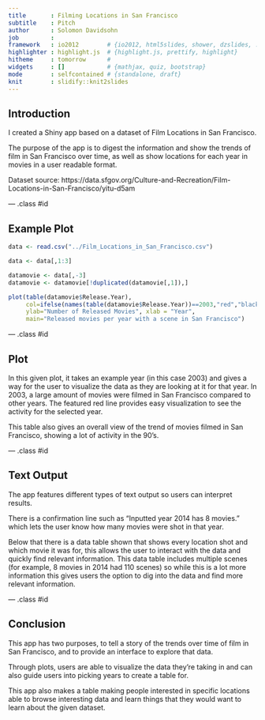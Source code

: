 ```yaml
---
title       : Filming Locations in San Francisco
subtitle    : Pitch
author      : Solomon Davidsohn
job         : 
framework   : io2012        # {io2012, html5slides, shower, dzslides, ...}
highlighter : highlight.js  # {highlight.js, prettify, highlight}
hitheme     : tomorrow      # 
widgets     : []            # {mathjax, quiz, bootstrap}
mode        : selfcontained # {standalone, draft}
knit        : slidify::knit2slides
---
```


## Introduction


I created a Shiny app based on a dataset of Film Locations in San Francisco. 

The purpose of the app is to digest the information and show the trends of film in San Francisco over time, as well as show locations for each year in movies in a user readable format.

Dataset source: https://data.sfgov.org/Culture-and-Recreation/Film-Locations-in-San-Francisco/yitu-d5am

--- .class #id 

## Example Plot

```r
data <- read.csv("../Film_Locations_in_San_Francisco.csv")

data <- data[,1:3]

datamovie <- data[,-3]
datamovie <- datamovie[!duplicated(datamovie[,1]),]
```
```r
plot(table(datamovie$Release.Year), 
     col=ifelse(names(table(datamovie$Release.Year))==2003,"red","black"),
     ylab="Number of Released Movies", xlab = "Year",
     main="Released movies per year with a scene in San Francisco")
```


--- .class #id 

## Plot


In this given plot, it takes an example year (in this case 2003) and gives a way for the user to visualize the data as they are looking at it for that year. In 2003, a large amount of movies were filmed in San Francisco compared to other years. The featured red line provides easy visualization to see the activity for the selected year.

This table also gives an overall view of the trend of movies filmed in San Francisco, showing a lot of activity in the 90's.

--- .class #id 

## Text Output


The app features different types of text output so users can interpret results.

There is a confirmation line such as "Inputted year 2014 has 8 movies." which lets the user know how many movies were shot in that year.

Below that there is a data table shown that shows every location shot and which movie it was for, this allows the user to interact with the data and quickly find relevant information. This data table includes multiple scenes (for example, 8 movies in 2014 had 110 scenes) so while this is a lot more information this gives users the option to dig into the data and find more relevant information.

--- .class #id 

## Conclusion


This app has two purposes, to tell a story of the trends over time of film in San Francisco, and to provide an interface to explore that data. 

Through plots, users are able to visualize the data they're taking in and can also guide users into picking years to create a table for.

This app also makes a table making people interested in specific locations able to browse interesting data and learn things that they would want to learn about the given dataset.



